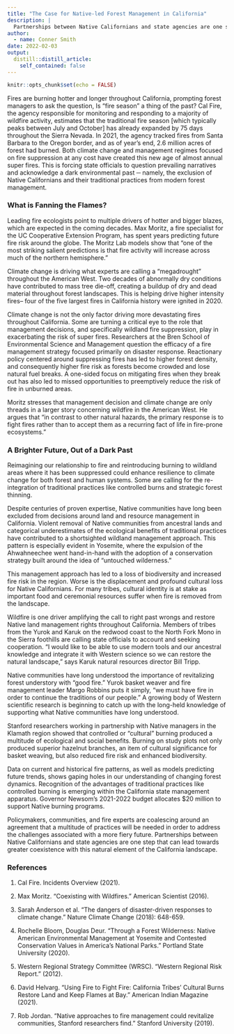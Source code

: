 ```yaml
---
title: "The Case for Native-led Forest Management in California"
description: |
  Partnerships between Native Californians and state agencies are one step that can lead towards greater coexistence with this natural element of the California landscape.
author:
  - name: Conner Smith
date: 2022-02-03
output:
  distill::distill_article:
    self_contained: false
---
```


```r
knitr::opts_chunk$set(echo = FALSE)
```

Fires are burning hotter and longer throughout California, prompting forest managers to ask the question, Is “fire season” a thing of the past? Cal Fire, the agency responsible for monitoring and responding to a majority of wildfire activity, estimates that the traditional fire season [which typically peaks between July and October] has already expanded by 75 days throughout the Sierra Nevada. In 2021, the agency tracked fires from Santa Barbara to the Oregon border, and as of year’s end, 2.6 million acres of forest had burned.  Both climate change and management regimes focused on fire suppression at any cost have created this new age of almost annual super fires. This is forcing state officials to question prevailing narratives and acknowledge a dark environmental past ─ namely, the exclusion of Native Californians and their traditional practices from modern forest management.

### What is Fanning the Flames? 

Leading fire ecologists point to multiple drivers of hotter and bigger blazes, which are expected in the coming decades. Max Moritz, a fire specialist for the UC Cooperative Extension Program, has spent years predicting future fire risk around the globe. The Moritz Lab models show that “one of the most striking salient predictions is that fire activity will increase across much of the northern hemisphere.” 

Climate change is driving what experts are calling a “megadrought” throughout the American West. Two decades of abnormally dry conditions have contributed to mass tree die-off, creating a buildup of dry and dead material throughout forest landscapes. This is helping drive higher intensity fires– four of the five largest fires in California history were ignited in 2020. 

Climate change is not the only factor driving more devastating fires throughout California. Some are turning a critical eye to the role that management decisions, and specifically wildland fire suppression, play in exacerbating the risk of super fires. 
Researchers at the Bren School of Environmental Science and Management question the efficacy of a fire management strategy focused primarily on disaster response. Reactionary policy centered around suppressing fires has led to higher forest density, and consequently higher fire risk as forests become crowded and lose natural fuel breaks. A one-sided focus on mitigating fires when they break out has also led to missed opportunities to preemptively reduce the risk of fire in unburned areas. 

Moritz stresses that management decision and climate change are only threads in a larger story concerning wildfire in the American West.  He argues that “in contrast to other natural hazards, the primary response is to fight fires rather than to accept them as a recurring fact of life in fire-prone ecosystems.” 

### A Brighter Future, Out of a Dark Past 

Reimagining our relationship to fire and reintroducing burning to wildland areas where it has been suppressed could enhance resilience to climate change for both forest and human systems. Some are calling for the re-integration of traditional practices like controlled burns and strategic forest thinning. 

Despite centuries of proven expertise, Native communities have long been excluded from decisions around land and resource management in California. Violent removal of Native communities from ancestral lands and categorical underestimates of the ecological benefits of traditional practices have contributed to a shortsighted wildland management approach. This pattern is especially evident in Yosemite, where the expulsion of the Ahwahneechee went hand-in-hand with the adoption of a conservation strategy built around the idea of “untouched wilderness.” 

This management approach has led to a loss of biodiversity and increased fire risk in the region. Worse is the displacement and profound cultural loss for Native Californians.  For many tribes, cultural identity is at stake as important food and ceremonial resources suffer when fire is removed from the landscape. 

Wildfire is one driver amplifying the call to right past wrongs and restore Native land management rights throughout California. Members of tribes from the Yurok and Karuk on the redwood coast to the North Fork Mono in the Sierra foothills are calling state officials to account and seeking cooperation. “I would like to be able to use modern tools and our ancestral knowledge and integrate it with Western science so we can restore the natural landscape,” says Karuk natural resources director Bill Tripp.

Native communities have long understood the importance of revitalizing forest understory with “good fire.” Yurok basket weaver and fire management leader Margo Robbins puts it simply, “we must have fire in order to continue the traditions of our people.” A growing body of Western scientific research is beginning to catch up with the long-held knowledge of supporting what Native communities have long understood. 

Stanford researchers working in partnership with Native managers in the Klamath region showed that controlled or “cultural” burning produced a multitude of ecological and social benefits. Burning on study plots not only produced superior hazelnut branches, an item of cultural significance for basket weaving, but also reduced fire risk and enhanced biodiversity. 

Data on current and historical fire patterns, as well as models predicting future trends, shows gaping holes in our understanding of changing forest dynamics. Recognition of the advantages of traditional practices like controlled burning is emerging within the California state management apparatus. Governor Newsom’s 2021-2022 budget allocates $20 million to support Native burning programs. 

Policymakers, communities, and fire experts are coalescing around an agreement that a multitude of practices will be needed in order to address the challenges associated with a more fiery future.  Partnerships between Native Californians and state agencies are one step that can lead towards greater coexistence with this natural element of the California landscape. 

### References

1) Cal Fire. Incidents Overview (2021).

2) Max Moritz. “Coexisting with Wildfires.” American Scientist (2016).

3) Sarah Anderson et al. "The dangers of disaster-driven responses to climate change." Nature Climate Change (2018): 648-659.

4) Rochelle Bloom, Douglas Deur. "Through a Forest Wilderness: Native American Environmental Management at Yosemite and Contested Conservation Values in America’s National Parks.” Portland State University (2020).

5) Western Regional Strategy Committee (WRSC). “Western Regional Risk Report.” (2012).

6) David Helvarg. “Using Fire to Fight Fire: California Tribes' Cultural Burns Restore Land and Keep Flames at Bay.” American Indian Magazine (2021).

7) Rob Jordan. “Native approaches to fire management could revitalize communities, Stanford researchers find.” Stanford University (2019). 



